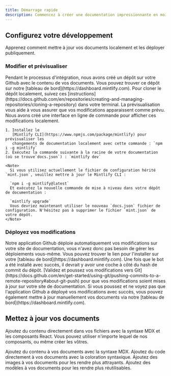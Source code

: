 ```yaml
---
title: Démarrage rapide
description: Commencez à créer une documentation impressionnante en moins de 5 minutes
---
```


## Configurez votre développement

Apprenez comment mettre à jour vos documents localement et les déployer publiquement.

### Modifier et prévisualiser

<AccordionGroup>
  <Accordion icon="github" title="Clone your docs locally">
    Pendant le processus d'intégration, nous avons créé un dépôt sur votre Github avec
    le contenu de vos documents. Vous pouvez trouver ce dépôt sur notre
    [tableau de bord](https://dashboard.mintlify.com). Pour cloner le dépôt
    localement, suivez ces
    [instructions](https://docs.github.com/en/repositories/creating-and-managing-repositories/cloning-a-repository)
    dans votre terminal.
  </Accordion>

  <Accordion icon="rectangle-terminal" title="Preview changes">
    La prévisualisation vous aide à vous assurer que vos modifications apparaissent comme prévu. Nous avons créé une
    interface en ligne de commande pour afficher ces modifications localement.

    1. Installez le
       [Mintlify CLI](https://www.npmjs.com/package/mintlify) pour prévisualiser les
       changements de documentation localement avec cette commande : `npm i -g mintlify`
    2. Exécutez la commande suivante à la racine de votre documentation (où se trouve`docs.json`) : `mintlify dev`

    <Note>
      Si vous utilisez actuellement le fichier de configuration hérité `mint.json`, veuillez mettre à jour le Mintlify CLI :

      `npm i -g mintlify@latest`
      Et exécutez la nouvelle commande de mise à niveau dans votre dépôt de documentation :

      `mintlify upgrade`
      Vous devriez maintenant utiliser le nouveau `docs.json` fichier de configuration. N'hésitez pas à supprimer le fichier `mint.json` de votre dépôt.
    </Note>
  </Accordion>
</AccordionGroup>

### Déployez vos modifications

<AccordionGroup>
  <Accordion icon="message-bot" title="Install our Github app">
    Notre application Github déploie automatiquement vos modifications sur votre site de documentation, vous
    n'avez donc pas besoin de gérer les déploiements vous-même. Vous pouvez trouver le lien pour l'installer sur votre [tableau de bord](https://dashboard.mintlify.com). Une fois que le bot a été
    installé avec succès, il devrait y avoir une coche à côté du hash de commit
    du dépôt.
  </Accordion>

  <Accordion icon="rocket" title="Push your changes">
    [Validez et poussez vos modifications vers
    Git](https://docs.github.com/en/get-started/using-git/pushing-commits-to-a-remote-repository#about-git-push)
    pour que vos modifications soient mises à jour sur votre site de documentation. Si vous poussez et ne voyez pas que
    l'application Github a déployé vos modifications avec succès, vous pouvez également mettre à jour
    manuellement vos documents via notre [tableau de bord](https://dashboard.mintlify.com).
  </Accordion>
</AccordionGroup>

## Mettez à jour vos documents

Ajoutez du contenu directement dans vos fichiers avec la syntaxe MDX et les composants React. Vous pouvez utiliser n'importe lequel de nos composants, ou même créer les vôtres.

<CardGroup>
  <Card title="Add Content With MDX" icon="file" href="/essentials/markdown">
    Ajoutez du contenu à vos documents avec la syntaxe MDX.
  </Card>

  <Card title="Add Code Blocks" icon="square-code" href="/essentials/code">
    Ajoutez du code directement à vos documents avec la coloration syntaxique.
  </Card>

  <Card title="Add Images" icon="image" href="/essentials/images">
    Ajoutez des images à vos documents pour les rendre plus attrayants.
  </Card>

  <Card title="Add Custom Components" icon="puzzle-piece" href="/essentials/reusable-snippets">
    Ajoutez des modèles à vos documents pour les rendre plus réutilisables.
  </Card>
</CardGroup>
